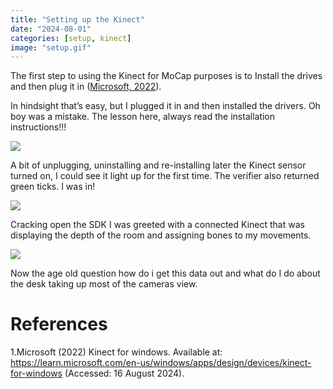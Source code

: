 ```yaml
---
title: "Setting up the Kinect"
date: "2024-08-01"
categories: [setup, kinect]
image: "setup.gif"
---
```


The first step to using the Kinect for MoCap purposes is to Install the drives and then plug it in ([Microsoft, 2022](#Microsoft)).

In hindsight that's easy, but I plugged it in and then installed the drivers. Oh boy was a mistake. The lesson here, always read the installation instructions!!!

![](install.jpg)

A bit of unplugging, uninstalling and re-installing later the Kinect sensor turned on, I could see it light up for the first time. The verifier also returned green ticks. I was in!

![](verified.jpg)

Cracking open the SDK I was greeted with a connected Kinect that was displaying the depth of the room and assigning bones to my movements.

![](setup.gif)

Now the age old question how do i get this data out and what do I do about the desk taking up most of the cameras view.

# References

1.<a name="Microsoft"></a>Microsoft (2022) Kinect for windows. Available at: <https://learn.microsoft.com/en-us/windows/apps/design/devices/kinect-for-windows> (Accessed: 16 August 2024). 
